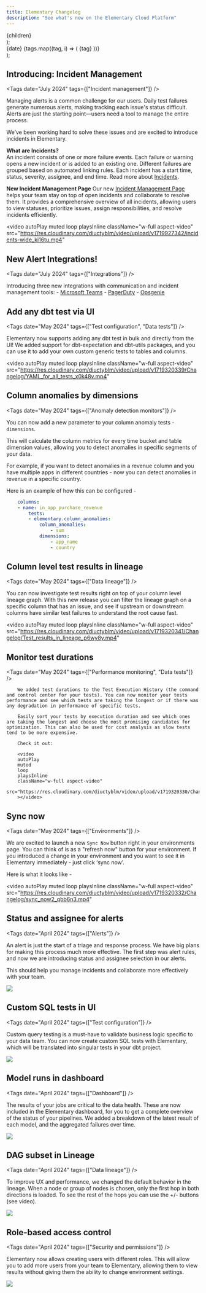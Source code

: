 ```yaml
---
title: Elementary Changelog
description: "See what's new on the Elementary Cloud Platform"
---
```


  <div
    style={{
      background: type === "date" ? "#6b6b6b" : "#FECDD8",
      color: type === "date" ? "#ffffff" : "#BD134F",
      borderRadius: "8px",
      fontSize: ".8em",
      padding: "2px 10px",
      fontWeight: "500",
    }}
  >
    {children}
  </div>
);

  <div style={{ display: "flex", gap: "8px", flexWrap: "wrap" }}>
    <Tag type="date">{date}</Tag>
    {tags.map((tag, i) => (
      <Tag key={i}>{tag}</Tag>
    ))}
  </div>
);

## Introducing: Incident Management

<Tags 
  date="July 2024"
  tags={["Incident management"]}
/>

Managing alerts is a common challenge for our users. Daily test failures generate numerous alerts, making tracking each issue's status difficult. Alerts are just the starting point—users need a tool to manage the entire process.

We’ve been working hard to solve these issues and are excited to introduce incidents in Elementary.

**What are Incidents?**  
An incident consists of one or more failure events. Each failure or warning opens a new incident or is added to an existing one. Different failures are grouped based on automated linking rules. Each incident has a start time, status, severity, assignee, and end time. Read more about [Incidents](https://docs.elementary-data.com/features/alerts-and-incidents/incidents).

**New Incident Management Page**
Our new [Incident Management Page](https://docs.elementary-data.com/features/alerts-and-incidents/incident-management) helps your team stay on top of open incidents and collaborate to resolve them. It provides a comprehensive overview of all incidents, allowing users to view statuses, prioritize issues, assign responsibilities, and resolve incidents efficiently.

<video
  autoPlay
  muted
  loop
  playsInline
  className="w-full aspect-video"
  src="https://res.cloudinary.com/diuctyblm/video/upload/v1719927342/incidents-wide_ki16tu.mp4"
></video>

## New Alert Integrations!

<Tags
  date="July 2024"
  tags={["Integrations"]}
/>

Introducing three new integrations with communication and incident management tools: - [Microsoft Teams](https://docs.elementary-data.com/cloud/integrations/alerts/ms-teams) - [PagerDuty](https://docs.elementary-data.com/cloud/integrations/alerts/pagerduty) - [Opsgenie](https://docs.elementary-data.com/cloud/integrations/alerts/opsgenie)

## Add any dbt test via UI

<Tags
  date="May 2024"
  tags={["Test configuration", "Data tests"]}
/>

Elementary now supports adding any dbt test in bulk and directly from the UI!
We added support for dbt-expectation and dbt-utils packages, and you can use it to add your own custom generic tests to tables and columns.

<video
  autoPlay
  muted
  loop
  playsInline
  className="w-full aspect-video"
  src="https://res.cloudinary.com/diuctyblm/video/upload/v1719320339/Changelog/YAML_for_all_tests_x0k48v.mp4"
></video>

## Column anomalies by dimensions

<Tags 
  date="May 2024"
  tags={["Anomaly detection monitors"]}
/>

You can now add a new parameter to your column anomaly tests - `dimensions`.

This will calculate the column metrics for every time bucket and table dimension values, allowing you to detect anomalies in specific segments of your data.

For example, if you want to detect anomalies in a revenue column and you have multiple apps in different countries - now you can detect anomalies in revenue in a specific country.

Here is an example of how this can be configured -

```yaml
    columns:
    - name: in_app_purchase_revenue
        tests:
        - elementary.column_anomalies:
            column_anomalies:
                - sum
            dimensions:
                - app_name
                - country
```

## Column level test results in lineage

<Tags 
  date="May 2024"
  tags={["Data lineage"]}
/>

You can now investigate test results right on top of your column level lineage graph.
With this new release you can filter the lineage graph on a specific column that has an issue, and see if upstream or downstream columns
have similar test failures to understand the root cause fast.

<video
  autoPlay
  muted
  loop
  playsInline
  className="w-full aspect-video"
  src="https://res.cloudinary.com/diuctyblm/video/upload/v1719320341/Changelog/Test_results_in_lineage_p6wy8y.mp4"
></video>

## Monitor test durations

<Tags 
  date="May 2024"
  tags={["Performance monitoring", "Data tests"]}
/>

        We added test durations to the Test Execution History (the command and control center for your tests). You can now monitor your tests performance and see which tests are taking the longest or if there was any degradation in performance of specific tests.

        Easily sort your tests by execution duration and see which ones are taking the longest and choose the most promising candidates for optimization. This can also be used for cost analysis as slow tests tend to be more expensive.

        Check it out:

        <video
        autoPlay
        muted
        loop
        playsInline
        className="w-full aspect-video"
        src="https://res.cloudinary.com/diuctyblm/video/upload/v1719320330/Changelog/Test_duration_waxg1j.mp4"
        ></video>

## Sync now

<Tags 
  date="May 2024"
  tags={["Environments"]}
/>

We are excited to launch a new `Sync Now` button right in your environments page. You can think of is as a "refresh now" button for your environment.
If you introduced a change in your environment and you want to see it in Elementary immediately - just click ‘sync now’.

Here is what it looks like -

<video
  autoPlay
  muted
  loop
  playsInline
  className="w-full aspect-video"
  src="https://res.cloudinary.com/diuctyblm/video/upload/v1719320332/Changelog/sync_now2_qbb6n3.mp4"
></video>

## Status and assignee for alerts

<Tags 
  date="April 2024"
  tags={["Alerts"]}
/>

An alert is just the start of a triage and response process. We have big plans for making this process much more effective.
The first step was alert rules, and now we are introducing status and assignee selection in our alerts.

This should help you manage incidents and collaborate more effectively with your team.

<Frame>
  <img src="https://res.cloudinary.com/diuctyblm/image/upload/v1720008668/status-and-assignee-for-alerts_mj0evg.png" />
</Frame>

## Custom SQL tests in UI

<Tags 
  date="April 2024"
  tags={["Test configuration"]}
/>

Custom query testing is a must-have to validate business logic specific to your data team. You can now create custom SQL tests with Elementary, which will be translated into singular tests in your dbt project.

<Frame>
  <img src="https://res.cloudinary.com/diuctyblm/image/upload/v1720008669/custom-sql-tests-in-ui_xepafv.gif" />
</Frame>

## Model runs in dashboard

<Tags 
  date="April 2024"
  tags={["Dashboard"]}
/>

The results of your jobs are critical to the data health. These are now included in the Elementary dashboard, for you to get a complete overview of the status of your pipelines. We added a breakdown of the latest result of each model, and the aggregated failures over time.

<Frame>
  <img src="https://res.cloudinary.com/diuctyblm/image/upload/v1720008669/model-runs-in-dashboard_uvl8tn.gif" />
</Frame>

## DAG subset in Lineage

<Tags 
  date="April 2024"
  tags={["Data lineage"]}
/>

To improve UX and performance, we changed the default behavior in the lineage.
When a node or group of nodes is chosen, only the first hop in both directions is loaded. To see the rest of the hops you can use the +/- buttons (see video).

<Frame>
  <img src="https://res.cloudinary.com/diuctyblm/image/upload/v1720008668/lineage-load-dag-subset_dcxgo9.gif" />
</Frame>

## Role-based access control

<Tags 
  date="April 2024"
  tags={["Security and permissions"]}
/>

Elementary now allows creating users with different roles.
This will allow you to add more users from your team to Elementary, allowing them to view results without giving them the ability to change environment settings.

<Frame>
  <img src="https://res.cloudinary.com/diuctyblm/image/upload/v1720008670/role-based-access-control_kze9a7.gif" />
</Frame>
